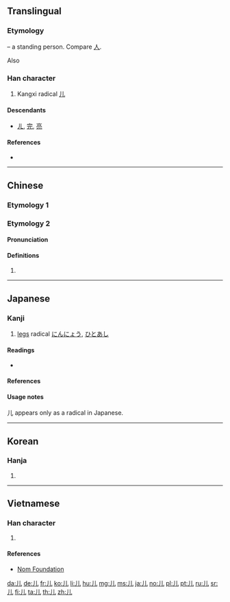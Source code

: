 {{also|ㄦ|几|兒}}
==Translingual==
{{Han simplified forms|兒|児|儿}}
{{stroke order|type=animate}}

===Etymology===
{{Han etyl}}
{{liushu|p}} – a standing person. Compare [[人]].

Also {{Han simp|兒|f=臼|t=&nbsp;}}

===Han character===
{{Han char|rn=10|rad=儿|as=00|sn=2|four=22010|canj=LU|ids=⿰丿乚}}

# Kangxi radical [[Index:Chinese radical/儿|儿]]

====Descendants====
* [[ㄦ]], [[完]], [[亮]]

====References====
* {{Han ref|kx=0123.010|dkj=01336|dj=0257.210|hdz=10264.040|uh=513F|ud=20799|bh=A449|bd=42057}}

----

==Chinese==

===Etymology 1===
{{zh-see|兒||child}}

===Etymology 2===
{{zh-forms}}

====Pronunciation====
{{zh-pron
|m=rén
|mc=y
|oc=y
|cat=
}}

====Definitions====
{{zh-hanzi}}

# {{rfdef|lang=zh}}

----

==Japanese==

===Kanji===
{{ja-kanji|grade=r|rs=儿00}}

# [[legs]] radical [[にんにょう]], [[ひとあし]]

====Readings====
* {{ja-readings|on=[[じん]] (jin), [[にん]] (nin)|kun=[[がい]] (gai), [[にんにょう]] (ninnyou)}}

====References====
{{ja-kref
|jis=5139
|ku=4925
|shift=9958
|euc=D1B9
|freq=''radical''
|nelson=''not listed''
|newnelson=340
|halpern=4
|kld=''not listed''
|heisig=''not listed''
|tuttle=0a2.2
}}

====Usage notes====
儿 appears only as a radical in Japanese.

----

==Korean==

===Hanja===
{{ko-hanja|hangeul=[[인]], [[궤]]|rv=in, gwe|mr=in, kwe}}

# {{defn|lang=ko|sort=儿00}}

----

==Vietnamese==

===Han character===
{{vi-hantu|[[nhân]], [[nhi]]|rs=儿00}}

# {{defn|lang=vi|sort=儿00}}

====References====
* [http://nomfoundation.org/common/nom_details.php?codepoint=513f Nom Foundation]

[[da:儿]]
[[de:儿]]
[[fr:儿]]
[[ko:儿]]
[[li:儿]]
[[hu:儿]]
[[mg:儿]]
[[ms:儿]]
[[ja:儿]]
[[no:儿]]
[[pl:儿]]
[[pt:儿]]
[[ru:儿]]
[[sr:儿]]
[[fi:儿]]
[[ta:儿]]
[[th:儿]]
[[zh:儿]]
